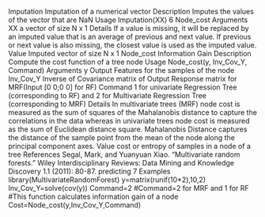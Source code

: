 
Imputation Imputation of a numerical vector
Description
Imputes the values of the vector that are NaN
Usage
Imputation(XX)
6 Node_cost
Arguments
XX a vector of size N x 1
Details
If a value is missing, it will be replaced by an imputed value that is an average of previous and next
value. If previous or next value is also missing, the closest value is used as the imputed value.
Value
Imputed vector of size N x 1
Node_cost Information Gain
Description
Compute the cost function of a tree node
Usage
Node_cost(y, Inv_Cov_Y, Command)
Arguments
y Output Features for the samples of the node
Inv_Cov_Y Inverse of Covariance matrix of Output Response matrix for MRF(Input [0 0;0
0] for RF)
Command 1 for univariate Regression Tree (corresponding to RF) and 2 for Multivariate
Regression Tree (corresponding to MRF)
Details
In multivariate trees (MRF) node cost is measured as the sum of squares of the Mahalanobis distance
to capture the correlations in the data whereas in univariate trees node cost is measured as the sum
of Euclidean distance square. Mahalanobis Distance captures the distance of the sample point from
the mean of the node along the principal component axes.
Value
cost or entropy of samples in a node of a tree
References
Segal, Mark, and Yuanyuan Xiao. "Multivariate random forests." Wiley Interdisciplinary Reviews:
Data Mining and Knowledge Discovery 1.1 (2011): 80-87.
predicting 7
Examples
library(MultivariateRandomForest)
y=matrix(runif(10*2),10,2)
Inv_Cov_Y=solve(cov(y))
Command=2
#Command=2 for MRF and 1 for RF
#This function calculates information gain of a node
Cost=Node_cost(y,Inv_Cov_Y,Command)
